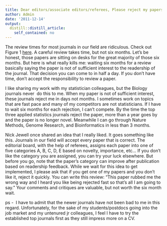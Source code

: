 ```yaml
---
title: Dear editors/associate editors/referees, Please reject my papers quickly
author: Admin
date: '2011-12-14'
output:
  distill::distill_article:
    self_contained: no
---
```


The review times for most journals in our field are ridiculous. Check out Figure 1&#160;<a href="http://www.stat.tamu.edu/~carroll/ftp/2001.papers.directory/times.pdf" target="_blank">here</a>. A careful review takes time, but not six months. Let&#8217;s be honest, those papers are sitting on desks for the great majority of those six months. But here is what really kills me: waiting six months for a review basically saying the paper is not of sufficient interest to the readership of the journal. That decision you can come to in half a day. If you don&#8217;t have time, don&#8217;t accept the responsibility to review a paper.

I like sharing my work with my statistician colleagues, but the Biology journals never  do this to me. When my paper is not of sufficient interest, these journals reject me in days not months. I sometimes work on topics that are fast pace and many of my competitors are not statisticians. If I have to wait six months for each rejection, I can&#8217;t compete. By the time the top three applied statistics journals reject the paper, more than a year goes by and the paper is no longer novel. Meanwhile I can go through Nature Methods, Genome Research, and Bioinformatics in less than 3 months.

Nick Jewell once shared an idea that I really liked. It goes something like this. Journals in our field will accept every paper that is correct. The editorial board, with the help of referees, assigns each paper into one of five categories A, B, C, D, E based on novelty, importance, etc&#8230; If you don&#8217;t like the category you are assigned, you can try your luck elsewhere. But before you go, note that the paper&#8217;s category can improve after publication based on readership feedback. While we wait for this idea to get implemented, I please ask that if you get one of my papers and you don&#8217;t like it, reject it quickly. You can write this review: &#8220;This paper rubbed me the wrong way and I heard you like being rejected fast so that&#8217;s all I am going to say.&#8221; Your comments and critiques are valuable, but not worth the six month wait. 

ps -  I have to admit that the newer journals have not been bad to me in this regard. Unfortunately, for the sake of my students/postdocs going into the job market and my untenured jr colleagues, I feel I have to try the established top journals first as they still impress more on a CV.
